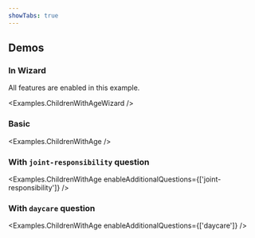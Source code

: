 ```yaml
---
showTabs: true
---
```



## Demos

### In Wizard

All features are enabled in this example.

<Examples.ChildrenWithAgeWizard />

### Basic

<Examples.ChildrenWithAge />

### With `joint-responsibility` question

<Examples.ChildrenWithAge
  enableAdditionalQuestions={['joint-responsibility']}
/>

### With `daycare` question

<Examples.ChildrenWithAge enableAdditionalQuestions={['daycare']} />

<VisibleWhenVisualTest>
  <Examples.ChildrenWithAgePrefilledYes />
  <Examples.ChildrenWithAgeSummaryMultipleChildren />
  <Examples.ChildrenWithAgeSummaryNoChildren />
  <Examples.ChildrenWithAgeSummaryMultipleNoAnswers />
  <Examples.ChildrenWithAgeSummaryShowEmpty />
</VisibleWhenVisualTest>
